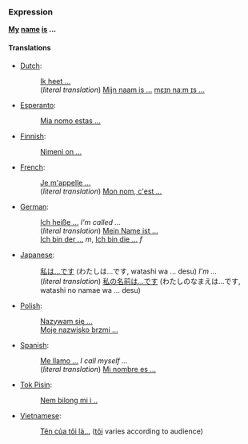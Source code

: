===Expression===
'''[[my|My]] [[name]] [[is]] ...'''

====Translations====
*[[Dutch]]:
*:[[Ik heet ...]]
*:(''literal translation'') [[Mijn naam is ...]] [[media:Mijn_naam_is.ogg|mɛɪn naːm ɪs ...]]
*[[Esperanto]]:
*:[[Mia nomo estas ...]]
*[[Finnish]]:
*:[[Nimeni on ...]]
*[[French]]: 
*:[[Je m'appelle ...]]
*:(''literal translation'') [[Mon nom, c'est ...]]
*[[German]]: 
*:[[Ich heiße ...]] ''I'm called ...''
*:(''literal translation'') [[Mein Name ist ...]] 
*:[[Ich bin der ...]] ''m'', [[Ich bin die ...]] ''f''
*[[Japanese]]:
*:[[私は...です]] (わたしは...です, watashi wa ... desu) ''I'm ...''
*:(''literal translation'') [[私の名前は...です]] (わたしのなまえは...です, watashi no namae wa ... desu)
*[[Polish]]:
*:[[Nazywam się ...]]
*:[[Moje nazwisko brzmi ...]]
*[[Spanish]]:
*:[[Me llamo ...]] ''I call myself ...''
*:(''literal translation'') [[Mi nombre es ...]]
*[[Tok Pisin]]:
*:[[Nem bilong mi i ..]]
*[[Vietnamese]]:
*:[[Tên của tôi là...]] ([[tôi]] varies according to audience)